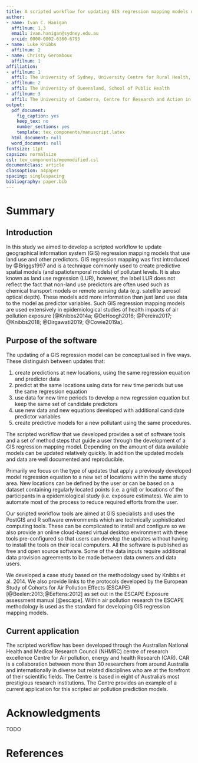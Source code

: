 ```yaml
---
title: A scripted workflow for updating GIS regression mapping models using land use and other predictors of air pollution
author:  
- name: Ivan C. Hanigan
  affilnum: 1,3
  email: ivan.hanigan@sydney.edu.au
  orcid: 0000-0002-6360-6793  
- name: Luke Knibbs 
  affilnum: 2
- name: Christy Geromboux
  affilnum: 1
affiliation:
- affilnum: 1
  affil: The University of Sydney, University Centre for Rural Health, School of Public Health
- affilnum: 2
  affil: The University of Queensland, School of Public Health
- affilnum: 3
  affil: The University of Canberra, Centre for Research and Action in Public Health
output:
  pdf_document:
    fig_caption: yes
    keep_tex: no
    number_sections: yes
    template: tex_components/manuscript.latex
  html_document: null
  word_document: null
fontsize: 11pt
capsize: normalsize
csl: tex_components/meemodified.csl
documentclass: article
classoption: a4paper
spacing: singlespacing
bibliography: paper.bib
---
```


# Summary

## Introduction

In this study we aimed to develop a scripted workflow to update geographical information system (GIS) regression mapping models that use land use and other predictors. 
GIS regression mapping was first introduced by @Briggs1997 and is a technique commonly used to create predictive spatial models (and spatiotemporal models) of pollutant levels. It is also known as land use regression (LUR), however, the label LUR does not reflect the fact that non-land use predictors are often used such as chemical transport models or remote sensing data (e.g. satellite aerosol optical depth). These models add more information than just land use data to the model as predictor variables. 
Such GIS regression mapping models are used extensively in epidemiological studies of health impacts of air pollution exposure [@Knibbs2014a; @DeHoogh2016; @Pereira2017; @Knibbs2018; @Dirgawati2019; @Cowie2019a].

## Purpose of the software

The updating of a GIS regression model can be conceptualised in five ways. These distinguish between updates that: 

1. create predictions at new locations, using the same regression equation and predictor data
1. predict at the same locations using data for new time periods but use the same regression equation
1. use data for new time periods to develop a new regression equation but keep the same set of candidate predictors
1. use new data and new equations developed with additional candidate predictor variables
1. create predictive models for a new pollutant using the same procedures.

The scripted workflow that we developed provides a set of software tools and a set of method steps that guide a user through the development of a GIS regression mapping model. Depending on the amount of data available models can be updated relatively quickly. In addition the updated models and data are 
well documented and reproducible. 

Primarily we focus on the type of updates that apply a previously developed 
model regression equation to a new set of locations within the same study area. New locations can be
defined by the user or can be based on a dataset containing regularly located points (i.e. a grid) or locations of the participants in a epidemiological study (i.e. exposure estimates). 
We aim to automate most of the process to reduce required efforts from the user. 

Our scripted workflow tools are aimed at GIS specialists and uses the PostGIS and R software environments which are technically sophisticated computing tools. These can be complicated to install and configure so we also provide an online cloud-based virtual desktop environment with these tools pre-configured so that users can develop the updates without having to install the tools on their local computers.  All the software is published as free and open source software. Some of the data inputs require additional data provision agreements to be made between data owners and data users.

We developed a case study based on the methodology used by Knibbs et al. 2014. We also provide links to the protocols developed by the European Study of Cohorts for Air Pollution Effects (ESCAPE) [@Beelen:2013;@Eeftens:2012] as set out in the ESCAPE Exposure assessment manual [@escape]. Within air pollution research the ESCAPE methodology is used as the standard for developing GIS regression mapping models. 

## Current application

The scripted workflow has been developed through the Australian National Health and Medical Research Council (NHMRC) centre of research excellence Centre for Air pollution, energy and health Research (CAR).
CAR is a collaboration between more than 30 researchers from around Australia and internationally in diverse but related disciplines who are at the forefront of their scientific fields. The Centre is based in eight of Australia's most prestigious research institutions. 
The Centre provides an example of a current application for this scripted air pollution prediction models.

# Acknowledgments

TODO 

# References
